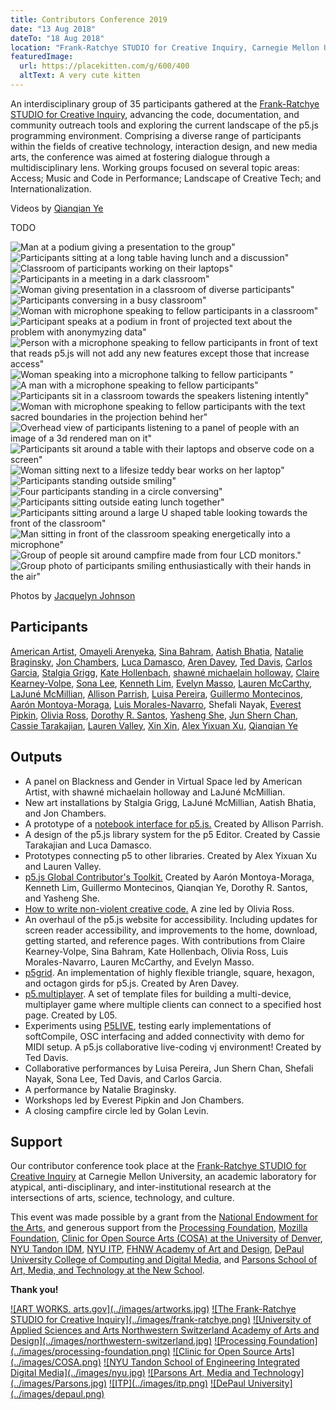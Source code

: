 ```yaml
---
title: Contributors Conference 2019
date: "13 Aug 2018"
dateTo: "18 Aug 2018"
location: "Frank-Ratchye STUDIO for Creative Inquiry, Carnegie Mellon University"
featuredImage:
  url: https://placekitten.com/g/600/400
  altText: A very cute kitten
---
```



An interdisciplinary group of 35 participants gathered at the <a href="http://studioforcreativeinquiry.org/">Frank-Ratchye STUDIO for Creative Inquiry</a>, advancing the code, documentation, and community outreach tools and exploring the current landscape of the p5.js programming environment. Comprising a diverse range of participants within the fields of creative technology, interaction design, and new media arts, the conference was aimed at fostering dialogue through a multidisciplinary lens. Working groups focused on several topic areas: Access; Music and Code in Performance; Landscape of Creative Tech; and Internationalization. 

<YouTubeEmbed id="YkfG7Ggpi_o" />

<YouTubeEmbed id="At1newHnZpA" />

Videos by <a href="https://www.youtube.com/channel/UCzMs9qg50AW2LEpLDzHT5NA">Qianqian Ye</a>

TODO



![Man at a podium giving a presentation to the group&quot;](../images/cc2019/2019_1.jpg)
![Participants sitting at a long table having lunch and a discussion&quot;](../images/cc2019/2019_2.jpg)
![Classroom of participants working on their laptops&quot;](../images/cc2019/2019_4.jpg)
![Participants in a meeting in a dark classroom&quot;](../images/cc2019/2019_5.jpg)
![Woman giving presentation in a classroom of diverse participants&quot;](../images/cc2019/2019_6.jpg)
![Participants conversing in a busy classroom&quot;](../images/cc2019/2019_7.jpg)
![Woman with microphone speaking to fellow participants in a classroom&quot;](../images/cc2019/2019_8.jpg)
![Participant speaks at a podium in front of projected text about the problem with anonymyzing data&quot;](../images/cc2019/2019_9.jpg)
![Person with a microphone speaking to fellow participants in front of text that reads p5.js will not add any new features except those that increase access&quot;](../images/cc2019/2019_10.jpg)
![Woman speaking into a microphone talking to fellow participants &quot;](../images/cc2019/2019_11.jpg)
![A man with a microphone speaking to fellow participants&quot;](../images/cc2019/2019_12.jpg)
![Participants sit in a classroom towards the speakers listening intently&quot;](../images/cc2019/2019_13.jpg)
![Woman with microphone speaking to fellow participants with the text sacred boundaries in the projection behind her&quot;](../images/cc2019/2019_15.jpg)
![Overhead view of participants listening to a panel of people with an image of a 3d rendered man on it&quot;](../images/cc2019/2019_16.jpg)
![Participants sit around a table with their laptops and observe code on a screen&quot;](../images/cc2019/2019_17.jpg)
![Woman sitting next to a lifesize teddy bear works on her laptop&quot;](../images/cc2019/2019_18.jpg)
![Participants standing outside smiling&quot;](../images/cc2019/2019_19.jpg)
![Four participants standing in a circle conversing&quot;](../images/cc2019/2019_20.jpg)
![Participants sitting outside eating lunch together&quot;](../images/cc2019/2019_21.jpg)
![Participants sitting around a large U shaped table looking towards the front of the classroom&quot;](../images/cc2019/2019_22.jpg)
![Man sitting in front of the classroom speaking energetically into a microphone&quot;](../images/cc2019/2019_23.jpg)
![Group of people sit around campfire made from four LCD monitors.&quot;](../images/cc2019/campfire.jpg)
![Group photo of participants smiling enthusiastically with their hands in the air&quot;](../images/cc2019/2019_24.jpg)

Photos by <a href="https://www.flickr.com/photos/creativeinquiry/albums/72157710545834046/">Jacquelyn Johnson</a>

## Participants

<a href="https://americanartist.us/biocv" target="_blank">American Artist</a>, <a href="https://www.omayeli.com/" target="_blank">Omayeli Arenyeka</a>, <a href="http://www.sinabahram.com/" target="_blank">Sina Bahram</a>, <a href="https://aatishb.com/" target="_blank">Aatish Bhatia</a>, <a href="https://natalie.computer/" target="_blank">Natalie Braginsky</a>, <a href="https://jonchambers.net/" target="_blank">Jon Chambers</a>, <a href="https://twitter.com/lucapodular" target="_blank">Luca Damasco</a>, <a href="https://www.linkedin.com/in/aren-davey-bb3496103/" target="_blank">Aren Davey</a>, <a href="https://teddavis.org/" target="_blank">Ted Davis</a>, <a href="http://l05.is/" target="_blank">Carlos Garcia</a>, <a href="http://stalgiagrigg.name/" target="_blank">Stalgia Grigg</a>, <a href="http://www.katehollenbach.com/" target="_blank">Kate Hollenbach</a>, <a href="http://www.shawnemichaelainholloway.com/" target="_blank">shawné michaelain holloway</a>, <a href="http://www.takinglifeseriously.com/index.html" target="_blank">Claire Kearney-Volpe</a>, <a href="https://www.sonalee.me/" target="_blank">Sona Lee</a>, <a href="https://designerken.be/designing" target="_blank">Kenneth Lim</a>, <a href="https://www.outofambit.com/" target="_blank">Evelyn Masso</a>, <a href="http://lauren-mccarthy.com/" target="_blank">Lauren McCarthy</a>, <a href="https://laja.me/" target="_blank">LaJuné McMillian</a>, <a href="https://www.decontextualize.com/" target="_blank">Allison Parrish</a>, <a href="http://www.luisapereira.net/" target="_blank">Luisa Pereira</a>, <a href="https://guillemontecinos.cl/" target="_blank">Guillermo Montecinos</a>, <a href="http://montoyamoraga.io/" target="_blank">Aarón Montoya-Moraga</a>, <a href="http://lm-m.com/" target="_blank">Luis Morales-Navarro</a>, Shefali Nayak, <a href="http://everest-pipkin.com/" target="_blank">Everest Pipkin</a>, <a href="http://oross.net/" target="_blank">Olivia Ross</a>, <a href="https://dorothysantos.com/" target="_blank">Dorothy R. Santos</a>, <a href="https://www.yashengshe.com/" target="_blank">Yasheng She</a>, <a href="https://junshern.github.io/" target="_blank">Jun Shern Chan</a>, <a href="https://cassietarakajian.com/" target="_blank">Cassie Tarakajian</a>, <a href="https://www.laurenvalley.com/" target="_blank">Lauren Valley</a>, <a href="https://xin-xin.info" target="_blank">Xin Xin</a>, <a href="https://ayxx.me/" target="_blank">Alex Yixuan Xu</a>, <a href="http://www.qianqian-ye.com/" target="_blank">Qianqian Ye</a> 

## Outputs

- A panel on Blackness and Gender in Virtual Space led by American Artist, with shawné michaelain holloway and LaJuné McMillian.
- New art installations by Stalgia Grigg, LaJuné McMillian, Aatish Bhatia, and Jon Chambers.
- A prototype of a  <a href="https://github.com/aparrish/nb5js-proof-of-concept" target="_blank">notebook interface for p5.js.</a> Created by Allison Parrish.
- A design of the p5.js library system for the p5 Editor. Created by Cassie Tarakajian and Luca Damasco.
- Prototypes connecting p5 to other libraries. Created by Alex Yixuan Xu and Lauren Valley.
- <a href="https://docs.google.com/document/d/1NPSVTWlTxWv8_rWLr8j91Qf8CcJA5ns8I8zFjCCmwuk/edit#heading=h.ea0uhs87h6fk" target="_blank">p5.js Global Contributor's Toolkit.</a> Created by Aarón Montoya-Moraga, Kenneth Lim, Guillermo Montecinos, Qianqian Ye,  Dorothy R. Santos, and Yasheng She.
- <a href="https://docs.google.com/presentation/d/19xxc2zWWdFMAQjT6tRdN5ZU13vAKSwM7jojaC2U4F6Q/edit" target="_blank">How to write non-violent creative code.</a> A zine led by Olivia Ross.
- An overhaul of the p5.js website for accessibility. Including updates for screen reader accessibility, and improvements to the home, download, getting started, and reference pages. With contributions from Claire Kearney-Volpe, Sina Bahram, Kate Hollenbach, Olivia Ross, Luis Morales-Navarro, Lauren McCarthy, and Evelyn Masso.
- <a href="https://github.com/aahdee/p5grid">p5grid</a>. An implementation of highly flexible triangle, square, hexagon, and octagon girds for p5.js. Created by Aren Davey.
- <a href="https://github.com/L05/p5.multiplayer">p5.multiplayer</a>. A set of template files for building a multi-device, multiplayer game where multiple clients can connect to a specified host page. Created by L05.
- Experiments using <a href="https://teddavis.org/p5live/">P5LIVE</a>, testing early implementations of softCompile, OSC interfacing and added connectivity with demo for MIDI setup. A p5.js collaborative live-coding vj environment! Created by Ted Davis.
- Collaborative performances by Luisa Pereira, Jun Shern Chan, Shefali Nayak, Sona Lee, Ted Davis, and Carlos Garcia.
- A performance by Natalie Braginsky.
- Workshops led by Everest Pipkin and Jon Chambers.
- A closing campfire circle led by Golan Levin.

## Support

Our contributor conference took place at the <a href="http://studioforcreativeinquiry.org">Frank-Ratchye STUDIO for Creative Inquiry</a> at Carnegie Mellon University, an academic laboratory for atypical, anti-disciplinary, and inter-institutional research at the intersections of arts, science, technology, and culture.

This event was made possible by a grant from the <a href="https://arts.gov/" target="_blank">National Endowment for the Arts</a>, and generous support from the <a href="http://foundation.processing.org" target="_blank">Processing Foundation</a>, <a href="https://www.mozilla.org/en-US/moss/" target="_blank">Mozilla Foundation</a>, <a href="https://www.du.edu/ahss/opensourcearts/" target="_blank">Clinic for Open Source Arts (COSA) at the University of Denver</a>, <a href="http://idm.engineering.nyu.edu/" target="_blank">NYU Tandon IDM</a>, <a href="https://tisch.nyu.edu/itp" target="_blank"> NYU ITP</a>, <a href="http://thebaselschoolofdesign.ch/" target="_blank">FHNW Academy of Art and Design</a>, <a href="https://www.cdm.depaul.edu/Pages/default.aspx" target="_blank">DePaul University College of Computing and Digital Media</a>, and <a href="http://amt.parsons.edu/" target="_blank">Parsons School of Art, Media, and Technology at the New School</a>.

**Thank you!**

<Logos>
    <a href="https://p5js.org/assets/img/community/nea.jpg">![ART WORKS. arts.gov](../images/artworks.jpg)</a>
    <a href="https://p5js.org/assets/img/community/studio.png">![The Frank-Ratchye STUDIO for Creative Inquiry](../images/frank-ratchye.png)</a>
    <a href="http://thebaselschoolofdesign.ch/">![University of Applied Sciences and Arts Northwestern Switzerland Academy of Arts and Design](../images/northwestern-switzerland.jpg)</a>
    <a href="http://foundation.processing.org/">![Processing Foundation](../images/processing-foundation.png)</a>
    <a href="https://www.du.edu/ahss/opensourcearts/">![Clinic for Open Source Arts](../images/COSA.png)</a>
    <a href="http://idm.engineering.nyu.edu/">![NYU Tandon School of Engineering Integrated Digital Media](../images/nyu.jpg)</a>
    <a href="https://p5js.org/assets/img/community/Parsons.jpg">![Parsons Art, Media and Technology](../images/Parsons.jpg)</a>
    <a href="https://p5js.org/assets/img/community/itp.png">![ITP](../images/itp.png)</a>
    <a href="https://p5js.org/assets/img/community/depaul.png">![DePaul University](../images/depaul.png)</a>
</Logos>

